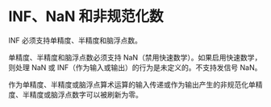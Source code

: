 # INF、NaN 和非规范化数

<ToBePolishedAfterTranslation />

<OrigninalPDF title="7.1 INF, NaN, and Denormalized Numbers" />

INF 必须支持单精度、半精度和脑浮点数。

单精度、半精度和脑浮点数必须支持 NaN（禁用快速数学）。如果启用快速数学，则处理 NaN 或 INF（作为输入或输出）的行为是未定义的。不支持发信号 NaN。

作为单精度、半精度或脑浮点算术运算的输入传递或作为输出产生的非规范化单精度、半精度或脑浮点数字可以被刷新为零。
